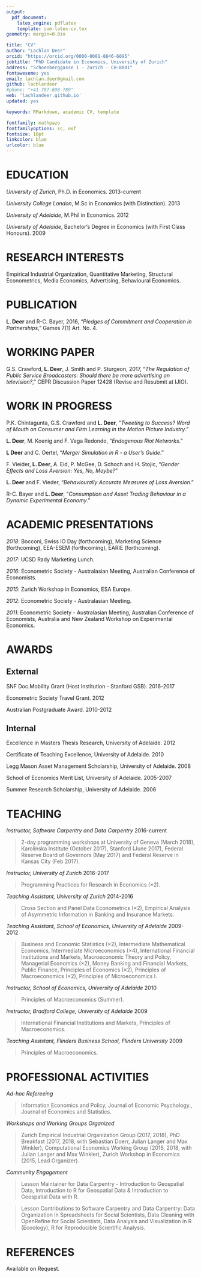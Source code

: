```yaml
---
output:
  pdf_document:
    latex_engine: pdflatex
    template: svm-latex-cv.tex
geometry: margin=0.8in

title: "CV"
author: "Lachlan Deer"
orcid: "https://orcid.org/0000-0001-8646-6095"
jobtitle: "PhD Candidate in Economics, University of Zurich"
address: "Schoenberggasse 1 · Zurich · CH-8001"
fontawesome: yes
email: lachlan.deer@gmail.com
github: lachlandeer
#phone: "+41 787-698-789"
web: 'lachlandeer.github.io'
updated: yes

keywords: RMarkdown, academic CV, template

fontfamily: mathpazo
fontfamilyoptions: sc, osf
fontsize: 10pt
linkcolor: blue
urlcolor: blue
---
```


# EDUCATION

*University of Zurich*, Ph.D. in Economics. \hfill 2013-current

*University College London*, M.Sc in Economics (with Distinction). \hfill 2013

*University of Adelaide*, M.Phil in Economics. \hfill 2012

*University of Adelaide*, Bachelor's Degree in Economics (with First Class Honours). \hfill 2009

# RESEARCH INTERESTS

Empirical Industrial Organization, Quantitative Marketing, Structural Econometrics, Media Economics,
Advertising, Behavioural Economics.

# PUBLICATION
**L. Deer** and R-C. Bayer, 2016, "*Pledges of Commitment and Cooperation in Partnerships*," Games 7(1) Art. No. 4.

# WORKING PAPER
G.S. Crawford, **L. Deer**, J. Smith and P. Sturgeon, 2017, "*The Regulation of Public Service Broadcasters: Should there be more advertising on television?*," CEPR Discussion Paper 12428 (Revise and Resubmit at IJIO).

# WORK IN PROGRESS
P.K. Chintagunta, G.S. Crawford and **L. Deer**, "*Tweeting to Success? Word of Mouth on Consumer and Firm Learning in the Motion Picture Industry*."

**L. Deer**, M. Koenig and F. Vega Redondo, "*Endogenous Riot Networks*."

**L Deer** and C. Oertel, "*Merger Simulation in R - a User's Guide*."

F. Vieider, **L. Deer**, A. Eid, P. McGee, D. Schoch and H. Stojic, "*Gender Effects and Loss Aversion: Yes, No, Maybe?*"

**L. Deer** and F. Vieder, "*Behaviourally Accurate Measures of Loss Aversion*."

R-C. Bayer and **L. Deer**, "*Consumption and Asset Trading Behaviour in a Dynamic Experimental Economy*."


# ACADEMIC PRESENTATIONS

*2018*: Bocconi, Swiss IO Day (forthcoming), Marketing Science (forthcoming), EEA-ESEM (forthcoming), EARIE (forthcoming).

*2017*: UCSD Rady Marketing Lunch.

*2016*: Econometric Society - Australasian Meeting, Australian Conference of Economists.

*2015*: Zurich Workshop in Economics, ESA Europe.

*2012*: Econometric Society - Australasian Meeting.

*2011*: Econometric Society - Australasian Meeting, Australian Conference of Economists, Australia and New Zealand Workshop on Experimental Economics.

# AWARDS

## External
SNF Doc.Mobility Grant (Host Institution - Stanford GSB). \hfill 2016-2017

Econometric Society Travel Grant. \hfill 2012

Australian Postgraduate Award. \hfill 2010-2012

## Internal
Excellence in Masters Thesis Research, University of Adelaide. \hfill 2012

Certificate of Teaching Excellence, University of Adelaide. \hfill 2010

Legg Mason Asset Management Scholarship, University of Adelaide. \hfill 2008

School of Economics Merit List, University of Adelaide. \hfill 2005-2007

Summer Research Scholarship, University of Adelaide. \hfill 2006


# TEACHING

*Instructor, Software Carpentry and Data Carpentry* \hfill 2016-current

> 2-day programming workshops at University of Geneva (March 2018), Karolinska Institute  (October 2017), Stanford (June 2017), Federal Reserve Board of Governors (May 2017) and Federal Reserve in Kansas City (Feb 2017).

*Instructor, University of Zurich* \hfill 2016-2017

> Programming Practices for Research in Economics (×2).

*Teaching Assistant, University of Zurich* \hfill 2014-2016

> Cross Section and Panel Data Econometrics (×2), Empirical Analysis of Asymmetric Information in Banking and Insurance Markets.

*Teaching Assistant, School of Economics, University of Adelaide* \hfill 2009-2012

> Business and Economic Statistics (×2), Intermediate Mathematical Economics, Intermediate Microeconomics (×4), International Financial Institutions and Markets, Macroeconomic Theory and Policy, Managerial Economics (×2), Money Banking and Financial Markets, Public Finance, Principles of Economics (×2), Principles of Macroeconomics (×2), Principles of Microeconomics I.

*Instructor, School of Economics, University of Adelaide* \hfill 2010

> Principles of Macroeconomics (Summer).

*Instructor, Bradford College, University of Adelaide* \hfill 2009

> International Financial Institutions and Markets, Principles of Macroeconomics.

*Teaching Assistant, Flinders Business School, Flinders University* \hfill 2009

> Principles of Macroeconomics.

# PROFESSIONAL ACTIVITIES

*Ad-hoc Refereeing*

> Information Economics and Policy, Journal of Economic Psychology., Journal of Economics and Statistics.

*Workshops and Working Groups Organized*

> Zurich Empirical Industrial Organization Group (2017, 2018), PhD Breakfast (2017, 2018, with Sebastian Doerr, Julian Langer and Max Winkler), Computational Economics Working Group (2016, 2018, with Julian Langer and Max Winkler), Zurich Workshop in Economics (2015, Lead Organizer).

*Community Engagement*

> Lesson Maintainer for Data Carpentry - Introduction to Geospatial Data, Introduction to R for Geospatial Data & Introduction to Geospatial Data with R.

> Lesson Contributions to Software Carpentry and Data Carpentry:
    Data Organization in Spreadsheets for Social Scientists,
    Data Cleaning with OpenRefine for Social Scientists,
    Data Analysis and Visualization in R (Ecoology),
    R for Reproducible Scientific Analysis.

# REFERENCES

Available on Request.

